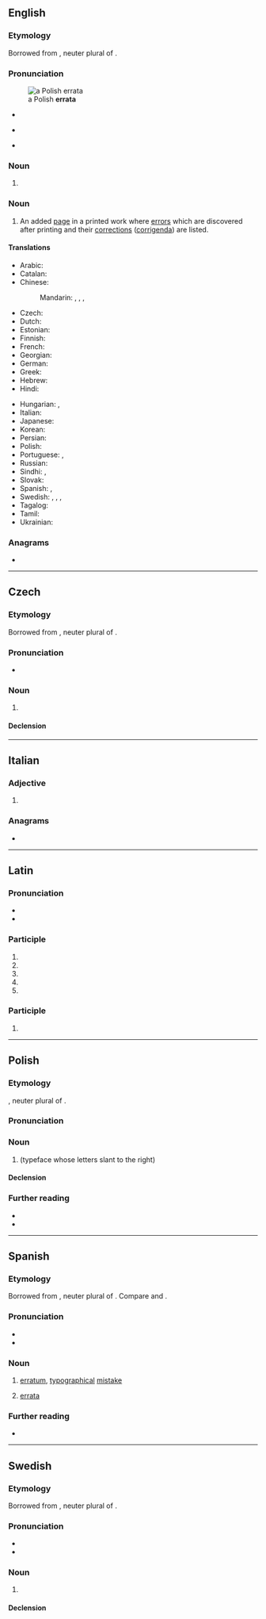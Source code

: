 ==English==

===Etymology===
Borrowed from {{bor|en|la|errāta||mistaken things, mistakes}}, neuter plural of {{m|la|errātus||mistaken}}.

===Pronunciation===
{{wikipedia}}
[[File:HistPol-errata.jpg|thumb|a Polish '''errata''']]
* {{a|UK}} {{IPA|en|/ɛˈɹɑːtə/}}
* {{a|US}} {{IPA|en|/ɛˈɹɑtə/}}
* {{rhymes|en|ɑːtə|s=3}}

===Noun===
{{head|en|noun form}}

# {{plural of|en|erratum}}

===Noun===
{{en-plural noun}}

# An added [[page]] in a printed work where [[error]]s which are discovered after printing and their [[correction]]s ([[corrigendum|corrigenda]]) are listed.
#: {{syn|en|[[corrigenda]] {{g|p}}|corrigendum}}

====Translations====
{{trans-top|added page listing the errors which were discovered after printing}}
* Arabic: {{t-needed|ar}}
* Catalan: {{t|ca|fe d'errates|f}}
* Chinese:
*: Mandarin: {{t+|cmn|勘誤表}}, {{t+|cmn|勘误表|tr=kānwùbiǎo}}, {{t+|cmn|正誤表}}, {{t+|cmn|正误表|tr=zhèngwùbiǎo}}
* Czech: {{t+|cs|errata|n-p}}
* Dutch: {{t+|nl|errata|n-p}}
* Estonian: {{t|et|veaparandus}}
* Finnish: {{t|fi|korjaukset|p}}
* French: {{t+|fr|errata|m}}
* Georgian: {{t|ka|[[ბეჭდვითი შეცდომა|ბეჭდვითი შეცდომების]] [[სია]]}}
* German: {{t+|de|Errata|n-p}}
* Greek: {{t|el|σφαλματολόγιο|n}}
* Hebrew: {{t|he|אֶרָאטָה|f|tr=eráta}}
* Hindi: {{t+|hi|शुद्धिपत्र|m}}
{{trans-mid}}
* Hungarian: {{t|hu|hibajegyzék}}, {{t|hu|[[sajtóhibák]] [[jegyzéke]]}}
* Italian: {{t|it|errata corrige|m}}
* Japanese: {{t|ja|正誤表|tr=せいごひょう, seigohyō}}
* Korean: {{t-needed|ko}}
* Persian: {{t-needed|fa}}
* Polish: {{t+|pl|errata|f}}
* Portuguese: {{t+|pt|errata|f}}, {{t+|pt|corrigenda|f}}
* Russian: {{t|ru|[[спи́сок]] [[опечатка|опеча́ток]]|m}}
* Sindhi: {{t|sd|چُڪَنامو|m}}, {{t|sd|ڀُلَنامو|m}}
* Slovak: {{t|sk|erráta|n-p}}
* Spanish: {{t|es|fe de erratas|f}}, {{t+|es|errata|f}}
* Swedish: {{t+|sv|errata|c}}, {{t|sv|erratalista|c}}, {{t+|sv|corrigenda|c}}, {{t+|sv|rättelser|c-p}}
* Tagalog: {{t|tl|talamalian}}
* Tamil: {{t|ta|[[பிழை]] [[திருத்தம்]]}}
* Ukrainian: {{t|uk|ерра́та|f}}
{{trans-bottom}}

===Anagrams===
* {{anagrams|en|a=aaerrt|Etarra}}

{{catlangname|en|irregular plurals ending in "-a"}}

----

==Czech==

===Etymology===
Borrowed from {{bor|cs|la|errāta||mistaken things, mistakes}}, neuter plural of {{m|la|errātus||mistaken}}.

===Pronunciation===
{{wikipedia|lang=cs}}
* {{cs-IPA}}

===Noun===
{{cs-noun|g=n-p}}

# {{l|en|errata}} {{gloss|added page listing the errors which were discovered after printing}}

====Declension====
{{cs-decl-noun||||||||errata|errat|erratům|errata|errata|erratech|erraty}}

----

==Italian==

===Adjective===
{{head|it|adjective form}}

# {{feminine singular of|it|errato}}

===Anagrams===
* {{anagrams|it|a=aaerrt|a terra|tarare|tarerà}}

----

==Latin==

===Pronunciation===
* {{la-IPA|errāta|ann=1}}
* {{la-IPA|errātā|ann=1}}

===Participle===
{{la-part-form|errāta}}

# {{inflection of|la|errātus||nom|f|s}}
# {{inflection of|la|errātus||nom|n|p}}
# {{inflection of|la|errātus||acc|n|p}}
# {{inflection of|la|errātus||voc|f|s}}
# {{inflection of|la|errātus||voc|n|p}}

===Participle===
{{la-part-form|errātā}}

# {{inflection of|la|errātus||abl|f|s}}

{{catlangname|la|heteronyms}}

----

==Polish==
{{wp|lang=pl}}

===Etymology===
{{bor+|pl|la|errāta||mistaken things, mistakes}}, neuter plural of {{m|la|errātus||mistaken}}.

===Pronunciation===
{{pl-p|a=LL-Q809 (pol)-Poemat-errata.wav}}

===Noun===
{{pl-noun|f}}

# {{lb|pl|typography}} {{l|en|errata}} (typeface whose letters slant to the right)

====Declension====
{{pl-decl-noun-f}}

===Further reading===
* {{R:pl:WSJP}}
* {{R:pl:PWN}}

----

==Spanish==
{{wikipedia|lang=es}}

===Etymology===
Borrowed from {{bor|es|la|errāta||mistaken things, mistakes}}, neuter plural of {{m|la|errātus||mistaken}}. Compare {{m|es|yerro}} and {{m|es|error}}.

===Pronunciation===
{{es-IPA}}
* {{rhymes|es|ata}}
* {{hyphenation|es|e|rra|ta}}

===Noun===
{{es-noun|f}}

# [[erratum]], [[typographical]] [[mistake]]
#: {{syn|es|desliz|gazapo|yerro}}
# [[#English|errata]] {{gloss|added page listing the errors which were discovered after printing}}
#: {{syn|es|fe de erratas}}

===Further reading===
* {{R:DRAE}}

----

==Swedish==

===Etymology===
Borrowed from {{bor|sv|la|errāta||mistaken things, mistakes}}, neuter plural of {{m|la|errātus||mistaken}}.

===Pronunciation===
{{wikipedia|rättelse|rättelser|lang=sv}}
* {{IPA|sv|/ɛˈrɑːta/|[æˈrɑːta]|/eˈrɑːta/}}
* {{hyphenation|sv|err|ata}}

===Noun===
{{sv-noun|c}}

# {{l|en|errata}} {{gloss|added page listing the errors which were discovered after printing}}
#: {{syn|sv|erratalista|corrigenda|rättelser}}

====Declension====
{{sv-infl-noun-c-or|1=errat}}